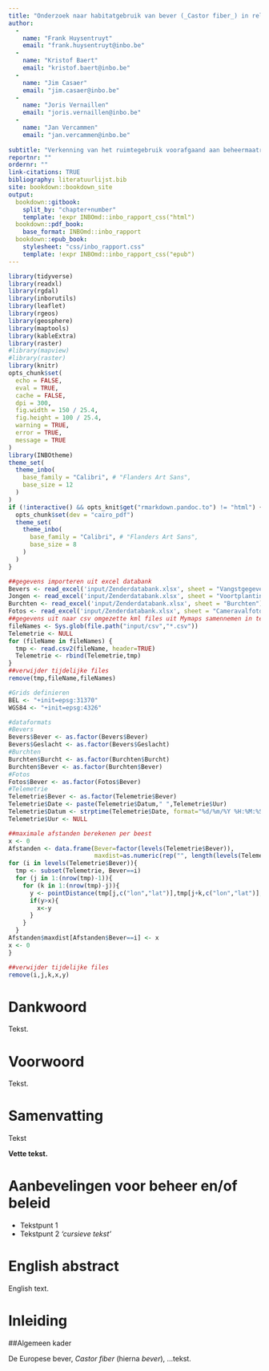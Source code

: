 ```yaml
---
title: "Onderzoek naar habitatgebruik van bever (_Castor fiber_) in relatie tot schadebeheer."
author: 
  - 
    name: "Frank Huysentruyt"
    email: "frank.huysentruyt@inbo.be"
  - 
    name: "Kristof Baert"
    email: "kristof.baert@inbo.be"
  - 
    name: "Jim Casaer"
    email: "jim.casaer@inbo.be"
  - 
    name: "Joris Vernaillen"
    email: "joris.vernaillen@inbo.be"
  - 
    name: "Jan Vercammen"
    email: "jan.vercammen@inbo.be"
    
subtitle: "Verkenning van het ruimtegebruik voorafgaand aan beheermaatregelen"
reportnr: ""
ordernr: ""
link-citations: TRUE
bibliography: literatuurlijst.bib
site: bookdown::bookdown_site
output:
  bookdown::gitbook:
    split_by: "chapter+number"
    template: !expr INBOmd::inbo_rapport_css("html")
  bookdown::pdf_book:
    base_format: INBOmd::inbo_rapport
  bookdown::epub_book:
    stylesheet: "css/inbo_rapport.css"
    template: !expr INBOmd::inbo_rapport_css("epub")
---
```


```r
library(tidyverse)
library(readxl)
library(rgdal)
library(inborutils)
library(leaflet)
library(rgeos)
library(geosphere)
library(maptools)
library(kableExtra)
library(raster)
#library(mapview)
#library(raster)
library(knitr)
opts_chunk$set(
  echo = FALSE, 
  eval = TRUE,
  cache = FALSE,
  dpi = 300,
  fig.width = 150 / 25.4,
  fig.height = 100 / 25.4,
  warning = TRUE,
  error = TRUE,
  message = TRUE
)
library(INBOtheme)
theme_set(
  theme_inbo(
    base_family = "Calibri", # "Flanders Art Sans",
    base_size = 12
  )
)
if (!interactive() && opts_knit$get("rmarkdown.pandoc.to") != "html") {
  opts_chunk$set(dev = "cairo_pdf")
  theme_set(
    theme_inbo(
      base_family = "Calibri", # "Flanders Art Sans",
      base_size = 8
    )
  )
}
```

```r
##gegevens importeren uit excel databank
Bevers <- read_excel('input/Zenderdatabank.xlsx', sheet = "Vangstgegevens")
Jongen <- read_excel('input/Zenderdatabank.xlsx', sheet = "Voortplanting")
Burchten <- read_excel('input/Zenderdatabank.xlsx', sheet = "Burchten")
Fotos <- read_excel('input/Zenderdatabank.xlsx', sheet = "Cameravalfotos")
##gegevens uit naar csv omgezette kml files uit Mymaps samennemen in telemetriefile
fileNames <- Sys.glob(file.path("input/csv","*.csv"))
Telemetrie <- NULL
for (fileName in fileNames) {
  tmp <- read.csv2(fileName, header=TRUE)
  Telemetrie <- rbind(Telemetrie,tmp)
}
##verwijder tijdelijke files
remove(tmp,fileName,fileNames)
```

```r
#Grids definieren
BEL <- "+init=epsg:31370"
WGS84 <- "+init=epsg:4326"

#dataformats
#Bevers
Bevers$Bever <- as.factor(Bevers$Bever)
Bevers$Geslacht <- as.factor(Bevers$Geslacht)
#Burchten
Burchten$Burcht <- as.factor(Burchten$Burcht)
Burchten$Bever <- as.factor(Burchten$Bever)
#Fotos
Fotos$Bever <- as.factor(Fotos$Bever)
#Telemetrie
Telemetrie$Bever <- as.factor(Telemetrie$Bever)
Telemetrie$Date <- paste(Telemetrie$Datum," ",Telemetrie$Uur)
Telemetrie$Datum <- strptime(Telemetrie$Date, format="%d/%m/%Y %H:%M:%S")
Telemetrie$Uur <- NULL
```

```r
##maximale afstanden berekenen per beest
x <- 0
Afstanden <- data.frame(Bever=factor(levels(Telemetrie$Bever)),
                        maxdist=as.numeric(rep("", length(levels(Telemetrie$Bever)))))
for (i in levels(Telemetrie$Bever)){
  tmp <- subset(Telemetrie, Bever==i)
  for (j in 1:(nrow(tmp)-1)){
    for (k in 1:(nrow(tmp)-j)){
      y <- pointDistance(tmp[j,c("lon","lat")],tmp[j+k,c("lon","lat")], lonlat=T)
      if(y>x){
        x<-y
      }
    }
  }
Afstanden$maxdist[Afstanden$Bever==i] <- x
x <- 0
}

##verwijder tijdelijke files
remove(i,j,k,x,y)
```

# {-}

# Dankwoord {-}

Tekst.

# Voorwoord {-}

Tekst. 


# Samenvatting {-}

Tekst

**Vette tekst.**

# Aanbevelingen voor beheer en/of beleid {-}

-	Tekstpunt 1
-	Tekstpunt 2 _'cursieve tekst'_ 

# English abstract {-}

\benglish

English text.

\eenglish

\mainmatter

# Inleiding

##Algemeen kader

De Europese bever, _Castor fiber_ (hierna _bever_), ...tekst.




